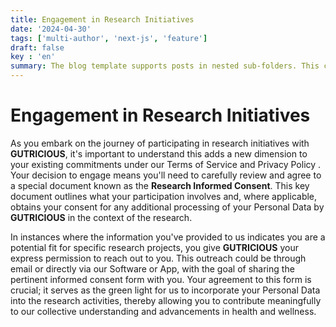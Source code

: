 ```yaml
---
title: Engagement in Research Initiatives 
date: '2024-04-30'
tags: ['multi-author', 'next-js', 'feature']
draft: false
key : 'en'
summary: The blog template supports posts in nested sub-folders. This can be used to group posts of similar content e.g. a multi-part course.
---
```


# Engagement in Research Initiatives

As you embark on the journey of participating in research initiatives with **GUTRICIOUS**, it's important to understand this adds a new dimension to your existing commitments under our Terms of Service and Privacy Policy
. Your decision to engage means you'll need to carefully review and agree to a special document known as the **Research Informed Consent**. This key document outlines what your participation involves and, where applicable, obtains your consent for any additional processing of your Personal Data by **GUTRICIOUS** in the context of the research.

In instances where the information you've provided to us indicates you are a potential fit for specific research projects, you give **GUTRICIOUS** your express permission to reach out to you. This outreach could be through email or directly via our Software or App, with the goal of sharing the pertinent informed consent form with you. Your agreement to this form is crucial; it serves as the green light for us to incorporate your Personal Data into the research activities, thereby allowing you to contribute meaningfully to our collective understanding and advancements in health and wellness.
